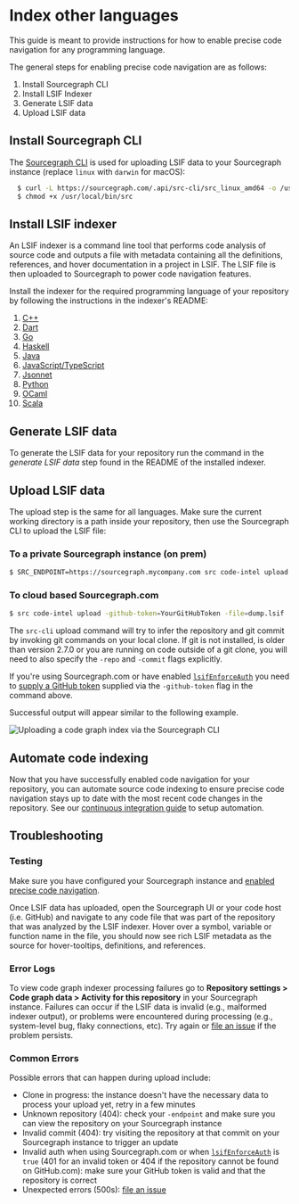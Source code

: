# Index other languages

<p className="subtitle">This guide is meant to provide instructions for how to enable precise code navigation for any programming language.</p>

The general steps for enabling precise code navigation are as follows:

1. Install Sourcegraph CLI
2. Install LSIF Indexer
3. Generate LSIF data
4. Upload LSIF data

## Install Sourcegraph CLI

The [Sourcegraph CLI](/cli/) is used for uploading LSIF data to your Sourcegraph instance (replace `linux` with `darwin` for macOS):

```sh
  $ curl -L https://sourcegraph.com/.api/src-cli/src_linux_amd64 -o /usr/local/bin/src
  $ chmod +x /usr/local/bin/src
```

## Install LSIF indexer

An LSIF indexer is a command line tool that performs code analysis of source code and outputs a file with metadata containing all the definitions, references, and hover documentation in a project in LSIF. The LSIF file is then uploaded to Sourcegraph to power code navigation features.

Install the indexer for the required programming language of your repository by following the instructions in the indexer's README:

  1. [C++](https://github.com/sourcegraph/lsif-cpp)
  1. [Dart](https://github.com/sourcegraph/lsif-dart)
  1. [Go](https://github.com/sourcegraph/lsif-go)
  1. [Haskell](https://github.com/mpickering/hie-lsif)
  1. [Java](https://github.com/sourcegraph/scip-java)
  1. [JavaScript/TypeScript](https://github.com/sourcegraph/scip-typescript)
  1. [Jsonnet](https://github.com/sourcegraph/lsif-jsonnet)
  1. [Python](https://github.com/sourcegraph/scip-python)
  1. [OCaml](https://github.com/rvantonder/lsif-ocaml)
  1. [Scala](https://github.com/sourcegraph/lsif-semanticdb)

## Generate LSIF data

To generate the LSIF data for your repository run the command in the _generate LSIF data_ step found in the README of the installed indexer.

## Upload LSIF data

The upload step is the same for all languages. Make sure the current working directory is a path inside your repository, then use the Sourcegraph CLI to upload the LSIF file:

### To a private Sourcegraph instance (on prem)

```sh
$ SRC_ENDPOINT=https://sourcegraph.mycompany.com src code-intel upload -file=dump.lsif
```

### To cloud based Sourcegraph.com

```sh
$ src code-intel upload -github-token=YourGitHubToken -file=dump.lsif
```

The `src-cli` upload command will try to infer the repository and git commit by invoking git commands on your local clone. If git is not installed, is older than version 2.7.0 or you are running on code outside of a git clone, you will need to also specify the `-repo` and `-commit` flags explicitly.

<Callout type="note">If you're using Sourcegraph.com or have enabled [`lsifEnforceAuth`](https://docs.sourcegraph.com/admin/config/site_config#lsifEnforceAuth) you need to [supply a GitHub token](#proving-ownership-of-a-github-repository) supplied via the `-github-token` flag in the command above.</Callout>

Successful output will appear similar to the following example.

![Uploading a code graph index via the Sourcegraph CLI](https://storage.googleapis.com/sourcegraph-assets/docs/images/code-intelligence/sg-3.34/uploads/src-lsif-upload.gif)

## Automate code indexing

Now that you have successfully enabled code navigation for your repository, you can automate source code indexing to ensure precise code navigation stays up to date with the most recent code changes in the repository. See our [continuous integration guide](/code_navigation/how-to/adding_lsif_to_workflows) to setup automation.

## Troubleshooting

### Testing

<Callout type="note">Make sure you have configured your Sourcegraph instance and [enabled precise code navigation](/code_navigation/explanations/precise_code_navigation#enabling-lsif-on-your-sourcegraph-instance).</Callout>

Once LSIF data has uploaded, open the Sourcegraph UI or your code host (i.e. GitHub) and navigate to any code file that was part of the repository that was analyzed by the LSIF indexer. Hover over a symbol, variable or function name in the file, you should now see rich LSIF metadata as the source for hover-tooltips, definitions, and references.

### Error Logs

To view code graph indexer processing failures go to **Repository settings > Code graph data > Activity for this repository** in your Sourcegraph instance. Failures can occur if the LSIF data is invalid (e.g., malformed indexer output), or problems were encountered during processing (e.g., system-level bug, flaky connections, etc). Try again or [file an issue](https://github.com/sourcegraph/sourcegraph/issues/new) if the problem persists.

### Common Errors

Possible errors that can happen during upload include:

- Clone in progress: the instance doesn't have the necessary data to process your upload yet, retry in a few minutes
- Unknown repository (404): check your `-endpoint` and make sure you can view the repository on your Sourcegraph instance
- Invalid commit (404): try visiting the repository at that commit on your Sourcegraph instance to trigger an update
- Invalid auth when using Sourcegraph.com or when [`lsifEnforceAuth`](https://docs.sourcegraph.com/admin/config/site_config#lsifEnforceAuth) is `true` (401 for an invalid token or 404 if the repository cannot be found on GitHub.com): make sure your GitHub token is valid and that the repository is correct
- Unexpected errors (500s): [file an issue](https://github.com/sourcegraph/sourcegraph/issues/new)
